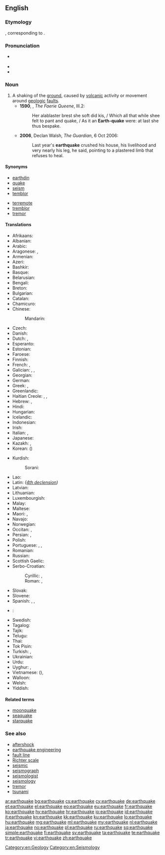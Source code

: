 ==English==
{{wikipedia}}

===Etymology===
{{etyl|enm|en}} {{term|ertheqwake|lang=enm}}, corresponding to {{compound|earth|quake}}.

===Pronunciation===
* {{a|UK}} {{IPA|/ˈəːθkweɪk/}}
* {{audio|En-us-earthquake.ogg|Audio (USA)}}
* {{rhymes|eɪk}}

===Noun===
{{en-noun}}

# A shaking of the [[ground]], caused by [[volcanic]] activity or movement around [[geologic]] [[fault]]s. {{defdate|from 14th c.}}
#* '''1590''', {{w|Edmund Spenser}}, ''The Faerie Queene'', III.2:
#*: Her alablaster brest she soft did kis, / Which all that while shee felt to pant and quake, / As it an '''Earth-quake''' were: at last she thus bespake.
#* '''2006''', Declan Walsh, ''The Guardian'', 6 Oct 2006:
#*: Last year's '''earthquake''' crushed his house, his livelihood and very nearly his leg, he said, pointing to a plastered limb that refuses to heal.

====Synonyms====
{{top2}}
* [[earthdin]]
* [[quake]]
* [[seism]]
* [[temblor]]
{{mid2}}
* [[terremote]]
* [[tremblor]]
* [[tremor]]
{{bottom}}

====Translations====
{{trans-top|shaking of the surface of a planet}}
* Afrikaans: {{t-|af|ardbewing}}
* Albanian: {{t-|sq|tërmet|m}}
* Arabic: {{t-|ar|زلزال|m|tr=zilzāl}}
* Aragonese: {{t-|an|tierratremo}}, {{t-|an|terrentrín}}
* Armenian: {{t-|hy|երկրաշարժ|tr=erkrašarž}}
* Azeri: {{t+|az|zəlzələ}}
* Bashkir: {{tø|ba|ер тетрәү|sc=Cyrl}}
* Basque: {{t+|eu|lurrikara}}
* Belarusian: {{t-|be|землятрус|m|tr=zemljatrús}}
* Bengali: {{t-|bn|ভূমিকম্প|tr=bhumikômpô|sc=Beng}}
* Breton: {{t+|br|kren-douar|m}}
* Bulgarian: {{t+|bg|земетресение|n|tr=zemetresénie}}
* Catalan: {{t+|ca|terratrèmol|m}}
* Chamicuro: {{tø|ccc|ijmulalaki}}
* Chinese:
*: Mandarin: {{t-|cmn|地震|tr=dìzhèn|sc=Hani}}
* Czech: {{t+|cs|zemětřesení|n}}
* Danish: {{t+|da|jordskælv|n}}
* Dutch: {{t+|nl|aardbeving|f}}, {{t+|nl|aardschok|m}}
* Esperanto: {{t-|eo|tertremo}}
* Estonian: {{t-|et|maavärin}}
* Faroese: {{t-|fo|jarðskjálvti}}
* Finnish: {{t+|fi|maanjäristys}}
* French: {{t+|fr|tremblement de terre|m}}, {{t+|fr|séisme|m}}
* Galician: {{t-|gl|terremoto}}, {{t-|gl|terramoto}}, {{t-|gl|sismo}}
* Georgian: {{t-|ka|მიწისძვრა|tr=micisjvra|sc=Geor}}
* German: {{t+|de|Erdbeben|n}}
* Greek: {{t+|el|σεισμός|m|tr=seismós}}, {{qualifier|personification}} {{t+|el|Εγκέλαδος|m|tr=Egkélados}}
* Greenlandic: {{t-|kl|nunap sajunnera}}
* Haitian Creole: {{tø|ht|tranbleman detè}}, {{tø|ht|tranblemanntè}}, {{tø|ht|tranblemandtè}}
* Hebrew: {{t+|he|רעידת אדמה|f|tr=reidat adama}}, {{t-|he|רעש אדמה|m|tr=raash adama}}
* Hindi: {{t-|hi|भूकंप|m|tr=bhūkamp}}
* Hungarian: {{t+|hu|földrengés}}
* Icelandic: {{t+|is|jarðskjálfti|m}}
* Indonesian: {{t+|id|gempa bumi}}
* Irish: {{t-|ga|crith talún|m}}
* Italian: {{t+|it|terremoto|m}}, {{t+|it|sisma|m}}
* Japanese: {{t+|ja|地震|tr=じしん, jishin}}
* Kazakh: {{t|kk|жер сілкіну|tr=jer silkinu|sc=Cyrl}}, {{t|kk|зілзала|tr=zilzala|sc=Cyrl}}
* Korean: {{t+|ko|지진|tr=jijin|sc=Hang}} ({{t+|ko|地震|sc=Hani}})
{{trans-mid}}
* Kurdish: {{t+|ku|erdhej|f|sc=ku-Arab}}
*: Sorani: {{t|ku|sc=ku-Arab|بوومه‌له‌رزه‌}}
* Lao: {{t+|lo|ແຜ່ນດິນໄຫວ|sc=Laoo}}
* Latin: {{t-|la|terraemotus|m}} ''([[:Appendix:Latin_fourth_declension|4th declension]])''
* Latvian: {{t-|lv|zemestrīce|f}}
* Lithuanian: {{t-|lt|žemės drebėjimas|m}}
* Luxembourgish: {{t-|lb|Äerdbiewen}}
* Malay: {{t-|ms|gempa}}
* Maltese: {{t-|mt|terremot|m}}
* Maori: {{t-|mi|rū}}, {{t-|mi|rūwhenua}}
* Navajo: {{tø|nv|kéyah haʼdéísná}}
* Norwegian: {{t+|no|jordskjelv|n}}
* Occitan: {{t+|oc|tèrratrem}}, {{t+|oc|tèrratremol}}
* Persian: {{t+|fa|زمین‌لرزه|tr=zamin-e larze}}, {{t+|fa|زلزله|tr=zelzele}}
* Polish: {{t+|pl|trzęsienie ziemi|n}}
* Portuguese: {{t+|pt|terramoto|m}}, {{t+|pt|terremoto|m}}, {{t-|pt|tremor de terra|m}}
* Romanian: {{t+|ro|cutremur|n}}
* Russian: {{t+|ru|землетрясение|n|tr=zemletrjasénije}}
* Scottish Gaelic: {{t-|gd|crith-thalmhainn|f}}
* Serbo-Croatian:
*: Cyrillic: {{t-|sh|земљотрес|m|sc=Cyrl}}, {{t-|sh|потрес|m|sc=Cyrl}}
*: Roman: {{t-|sh|zemljotres|m}}, {{t-|sh|potres|m}}
* Slovak: {{t-|sk|zemetrasenie|n}}
* Slovene: {{t+|sl|potres|m}}
* Spanish: {{t+|es|terremoto|m}}, {{t+|es|temblor|m}}, {{t+|es|chaka|f}}
* {{ttbc|sw}}: {{t-|sw|tetemeko|c5|c6}}
* Swedish: {{t+|sv|jordbävning|c}}
* Tagalog: {{t+|tl|lindol}}
* Tajik: {{t-|tg|заминларза|tr=zaminlarza|sc=Cyrl}}
* Telugu: {{t+|te|భూకంపం|tr=bhookampam|sc=Telu}}
* Thai: {{t+|th|แผ่นดินไหว|tr=pàen din wăi}}
* Tok Pisin: {{t-|tpi|guria}}
* Turkish: {{t+|tr|deprem}}, {{t+|tr|zelzele}}
* Ukrainian: {{t-|uk|землетрус|m|tr=zemletrús}}
* Urdu: {{t-|ur|زلزلہ|tr=zalzalā}}
* Uyghur: {{t-|ug|زىلزىلە|tr=zilzile|sc=ug-Arab}}, {{t+|ug|يەر تەۋرەش|tr=yer tewresh|sc=ug-Arab}}
* Vietnamese: {{t-|vi|địa chấn}} ({{t-|vi|地震|sc=Hani}}), {{t+|vi|động đất}}
* Walloon: {{t-|wa|tronnmint d' tere}}
* Welsh: {{t+|cy|daeargryn}}
* Yiddish: {{t-|yi|ערטקווייק|sc=Hebr}}
{{trans-bottom}}

====Related terms====
* [[moonquake]]
* [[seaquake]]
* [[starquake]]

===See also===
* [[aftershock]]
* [[earthquake engineering]]
* [[fault line]]
* [[Richter scale]]
* [[seismic]]
* [[seismograph]]
* [[seismologist]]
* [[seismology]]
* [[tremor]]
* [[tsunami]]

[[Category:en:Geology]]
[[Category:en:Seismology]]

[[ar:earthquake]]
[[bg:earthquake]]
[[cs:earthquake]]
[[cy:earthquake]]
[[de:earthquake]]
[[et:earthquake]]
[[el:earthquake]]
[[eo:earthquake]]
[[eu:earthquake]]
[[fr:earthquake]]
[[ko:earthquake]]
[[hy:earthquake]]
[[hr:earthquake]]
[[io:earthquake]]
[[id:earthquake]]
[[it:earthquake]]
[[kn:earthquake]]
[[kk:earthquake]]
[[ku:earthquake]]
[[lo:earthquake]]
[[hu:earthquake]]
[[mg:earthquake]]
[[ml:earthquake]]
[[my:earthquake]]
[[nl:earthquake]]
[[ja:earthquake]]
[[no:earthquake]]
[[pl:earthquake]]
[[ru:earthquake]]
[[sq:earthquake]]
[[simple:earthquake]]
[[fi:earthquake]]
[[sv:earthquake]]
[[ta:earthquake]]
[[te:earthquake]]
[[tr:earthquake]]
[[vi:earthquake]]
[[zh:earthquake]]